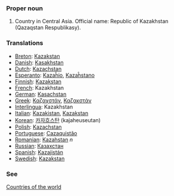 ===Proper noun===

# Country in Central Asia. Official name: Republic of Kazakhstan (Qazaqstan Respublikasy).
===Translations===
*[[Breton]]: [[Kazakstan]]
*[[Danish]]: [[Kasakhstan]]
*[[Dutch]]: [[Kazachstan]]
*[[Esperanto]]: [[Kazaĥio]], [[Kazaĥstano]]
*[[Finnish]]: [[Kazakstan]]
*[[French]]: Kazakhstan
*[[German]]: [[Kasachstan]]
*[[Greek]]: [[Καζαχστάν]], [[Καζακστάν]]
*[[Interlingua]]: Kazakhstan
*[[Italian]]: [[Kazakistan]], [[Kazakstan]]
*[[Korean]]: [[카자흐스탄]] (kajaheuseutan)
*[[Polish]]: [[Kazachstan]]
*[[Portuguese]]: [[Cazaquistão]]
*[[Romanian]]: [[Kazahstan]] ''n''
*[[Russian]]: [[Казахстан]]
*[[Spanish]]: [[Kazajistán]]
*[[Swedish]]: [[Kazakstan]]

===See===
[[Countries of the world]]